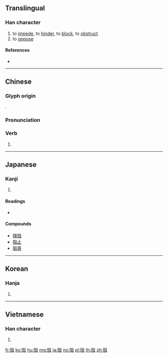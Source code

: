 {{character info/new}}
==Translingual==

===Han character===
{{Han char|rn=170|rad=阜|as=05|sn=8|four=77210|canj=NLBM|ids=⿰⻖且}}

# to [[impede]], to [[hinder]], to [[block]], to [[obstruct]]
# to [[oppose]]

====References====
* {{Han ref|kx=1347.200|dkj=41593|dj=1849.120|hdz=64121.010|uh=963B|ud=38459|bh=AAFD|bd=43773}}

----

==Chinese==
{{zh-forms}}

===Glyph origin===
{{Han etym}}
{{Han compound|阝|且|c1=s|c2=p|ls=psc}}.

===Pronunciation===
{{zh-pron
|m=zǔ
|c=zo2
|mn=qz,tw,xm,zz:chó͘
|mc=y
|oc=y
|ma=
|cat=v
}}

===Verb===
{{zh-verb}}

# {{rfdef|zh}}

----

==Japanese==

===Kanji===
{{ja-kanji|grade=c|rs=阜05}}

# {{defn|lang=ja|sort=阜05}}

====Readings====
* {{ja-readings|goon=[[しょ]] (sho)|kanon=[[そ]] (so)|kun=[[はばむ]] (habamu), [[けわしい]] (kewashii), [[へだてる]] (hedateru)}}

====Compounds====
* [[険阻]]
* [[阻止]]
* [[阻喪]]

----

==Korean==

===Hanja===
{{ko-hanja|hangeul=조|eumhun=|rv=jo|mr=cho|y=co}}

# {{defn|lang=ko|sort=阜05}}

----

==Vietnamese==

===Han character===
{{vi-hantu|[[trở]]|rs=阜05}}

# {{defn|lang=vi|sort=阜05}}

[[fr:阻]]
[[ko:阻]]
[[hu:阻]]
[[mg:阻]]
[[ja:阻]]
[[no:阻]]
[[pl:阻]]
[[th:阻]]
[[zh:阻]]